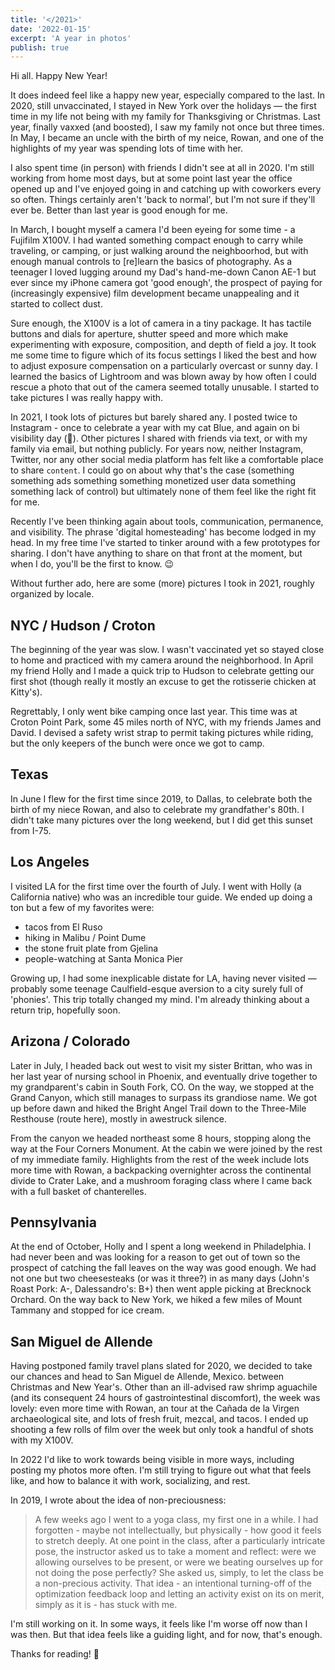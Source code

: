 ```yaml
---
title: '</2021>'
date: '2022-01-15'
excerpt: 'A year in photos'
publish: true
---
```




<section class="blog-section">

Hi all. Happy New Year!

It does indeed feel like a happy new year, especially compared to the last. In 2020, still unvaccinated, I stayed in New York over the holidays — the first time in my life not being with my family for Thanksgiving or Christmas. Last year, finally vaxxed (and boosted), I saw my family not once but three times. In May, I became an uncle with the birth of my neice, Rowan, and one of the highlights of my year was spending lots of time with her.

I also spent time (in person) with friends I didn't see at all in 2020. I'm still working from home most days, but at some point last year the office opened up and I've enjoyed going in and catching up with coworkers every so often. Things certainly aren't 'back to normal', but I'm not sure if they'll ever be. Better than last year is good enough for me.

<div class="blog-full">
  <ZoomImage
    src={pics.bikeSelf}
    zoomSrc={pics.bikeSelfZoom}
  />
</div>

In March, I bought myself a camera I'd been eyeing for some time - a <XA href="https://fujifilm-x.com/global/products/cameras/x100v/">Fujifilm X100V</XA>. I had wanted something compact enough to carry while traveling, or camping, or just walking around the neighboorhod, but with enough manual controls to [re]learn the basics of photography. As a teenager I loved lugging around my Dad's hand-me-down Canon AE-1 but ever since my iPhone camera got  'good enough', the prospect of paying for (increasingly expensive) film development became unappealing and it started to collect dust.

Sure enough, the X100V is a lot of camera in a tiny package. It has tactile buttons and dials for aperture, shutter speed and more which make experimenting with exposure, composition, and depth of field a joy. It took me some time to figure which of its focus settings I liked the best and how to adjust exposure compensation on a particularly overcast or sunny day. I learned the basics of Lightroom and was blown away by how often I could rescue a photo that out of the camera seemed totally unusable. I started to take pictures I was really happy with.

<div class="blog-full">
  <ZoomImage
    src={pics.doorFlowers}
    zoomSrc={pics.doorFlowersZoom}
  />
</div>

In 2021, I took lots of pictures but barely shared any. I posted twice to <XA href="https://www.instagram.com/preston.richey/">Instagram</XA> - once to celebrate a year with <XA href="https://www.instagram.com/blue.the.lynxpoint/">my cat Blue</XA>, and again on <XA href="https://www.instagram.com/p/CULrS4qM5JHH5abyMMS8j7blg3b3jAQT3G9V2A0/">bi visibility day</XA> (👋). Other pictures I shared with friends via text, or with my family via email, but nothing publicly. For years now, neither Instagram, Twitter, nor any other social media platform has felt like a comfortable place to share `content`. I could go on about why that's the case (something something ads something something monetized user data something something lack of control) but ultimately none of them feel like the right fit for me. 

Recently I've been thinking again about tools, communication, permanence, and visibility. The phrase 'digital homesteading' has become lodged in my head. In my free time I've started to tinker around with a few prototypes for sharing. I don't have anything to share on that front at the moment, but when I do, you'll be the first to know. 😉

Without further ado, here are some (more) pictures I took in 2021, roughly organized by locale.

</section>

<section class="blog-section">

## NYC / Hudson / Croton

The beginning of the year was slow. I wasn't vaccinated yet so stayed close to home and practiced with my camera around the neighborhood. In April my friend Holly and I made a quick trip to Hudson to celebrate getting our first shot (though really it mostly an excuse to get the rotisserie chicken at <XA href="https://www.kittyshudson.com/">Kitty's</XA>).

<div class="blog-full">
  <ZoomCarousel items={pics.ny} />
</div>

Regrettably, I only went bike camping once last year. This time was at Croton Point Park, some 45 miles north of NYC, with my friends James and David. I devised a safety wrist strap to permit taking pictures while riding, but the only keepers of the bunch were once we got to camp.

<div class="blog-full">
  <ZoomCarousel items={pics.croton} />
</div>

</section>

<section class="blog-section">

## Texas

In June I flew for the first time since 2019, to Dallas, to celebrate both the birth of my niece Rowan, and also to celebrate my grandfather's 80th. I didn't take many pictures over the long weekend, but I did get this sunset from I-75.

<div class="blog-full">
  <ZoomImage
    src={pics.texasSunset}
    zoomSrc={pics.texasSunsetZoom}
  />
</div>

</section>

<section class="blog-section">

## Los Angeles

I visited LA for the first time over the fourth of July. I went with Holly (a California native) who was an incredible tour guide. We ended up doing a ton but a few of my favorites were:
  * tacos from <XA href="https://www.instagram.com/elrusola/">El Ruso</XA>
  * hiking in Malibu / Point Dume
  * the stone fruit plate from <XA href="https://gjelina.com/la/">Gjelina</XA>
  * people-watching at Santa Monica Pier

Growing up, I had some inexplicable distate for LA, having never visited — probably some teenage Caulfield-esque aversion to a city surely full of 'phonies'. This trip totally changed my mind. I'm already thinking about a return trip, hopefully soon.

<div class="blog-full">
  <ZoomCarousel items={pics.la} />
</div>

</section>

<section class="blog-section">

## Arizona / Colorado

Later in July, I headed back out west to visit my sister Brittan, who was in her last year of nursing school in Phoenix, and eventually drive together to my grandparent's cabin in South Fork, CO. On the way, we stopped at the Grand Canyon, which still manages to surpass its grandiose name. We got up before dawn and hiked the Bright Angel Trail down to the Three-Mile Resthouse (route <XA href="https://www.strava.com/activities/5727123371">here</XA>), mostly in awestruck silence.

<div class="blog-full">
  <ZoomCarousel items={pics.az} />
</div>

From the canyon we headed northeast some 8 hours, stopping along the way at the Four Corners Monument. At the cabin we were joined by the rest of my immediate family. Highlights from the rest of the week include lots more time with Rowan, a backpacking overnighter across the continental divide to <XA href="https://goo.gl/maps/XCTFcEFGP5QNKbMw9">Crater Lake</XA>, and a <XA href="https://southforktines.com/article/mushroom-foray-coming-to-south-fork">mushroom foraging class</XA> where I came back with a full basket of chanterelles.

<div class="blog-full">
  <ZoomCarousel items={pics.co} />
</div>

</section>

<section class="blog-section">

## Pennsylvania

At the end of October, Holly and I spent a long weekend in Philadelphia. I had never been and was looking for a reason to get out of town so the prospect of catching the fall leaves on the way was good enough. We had not one but two cheesesteaks (or was it three?) in as many days (John's Roast Pork: A-, Dalessandro's: B+) then went apple picking at Brecknock Orchard. On the way back to New York, we hiked a few miles of <XA href="https://www.google.com/maps/place/Mount+Tammany/@40.9679857,-75.1305884,14z/data=!4m13!1m7!3m6!1s0x89c487a1d1cc7e09:0xb7025a796e384e98!2sMount+Tammany!3b1!8m2!3d40.9679876!4d-75.1130788!3m4!1s0x89c487a1d1cc7e09:0xb7025a796e384e98!8m2!3d40.9679876!4d-75.1130788!5m1!1e4">Mount Tammany</XA> and stopped for ice cream.


<div class="blog-full">
  <ZoomCarousel items={pics.pa} />
</div>

</section>

<section class="blog-section">

## San Miguel de Allende

Having postponed family travel plans slated for 2020, we decided to take our chances and head to <XA href="https://www.google.com/maps/place/San+Miguel+de+Allende,+Guanajuato,+Mexico/@20.9150524,-100.762212,14z/data=!3m1!4b1!4m5!3m4!1s0x842b51af9871bc0f:0x653101031d07b0a4!8m2!3d20.9144491!4d-100.745235">San Miguel de Allende</XA>, Mexico. between Christmas and New Year's. Other than an ill-advised raw shrimp aguachile (and its consequent 24 hours of gastrointestinal discomfort), the week was lovely: even more time with Rowan, an tour at the <XA href="https://albertcoffeetours.com/canada-de-la-virgen/">Cañada de la Virgen</XA> archaeological site, and lots of fresh fruit, mezcal, and tacos. I ended up shooting a few rolls of film over the week but only took a handful of shots with my X100V.


<div class="blog-full">
  <ZoomCarousel items={pics.sma} />
</div>

</section>

<section class="blog-section">

In 2022 I'd like to work towards being visible in more ways, including posting my photos more often. I'm still trying to figure out what that feels like, and how to balance it with work, socializing, and rest. 

In 2019, I wrote about the idea of <XA href="/blog/hey-presto-2/">non-preciousness</XA>:

> A few weeks ago I went to a yoga class, my first one in a while. I had forgotten - maybe not intellectually, but physically - how good it feels to stretch deeply. At one point in the class, after a particularly intricate pose, the instructor asked us to take a moment and reflect: were we allowing ourselves to be present, or were we beating ourselves up for not doing the pose perfectly? She asked us, simply, to let the class be a non-precious activity. That idea - an intentional turning-off of the optimization feedback loop and letting an activity exist on its on merit, simply as it is - has stuck with me.

I'm still working on it. In some ways, it feels like I'm worse off now than I was then. But that idea feels like a guiding light, and for now, that's enough. 

Thanks for reading! 🎈

<div class="blog-full">
  <ZoomImage
    src={pics.blueSun}
    zoomSrc={pics.blueSunZoom}
  />
</div>

</section>